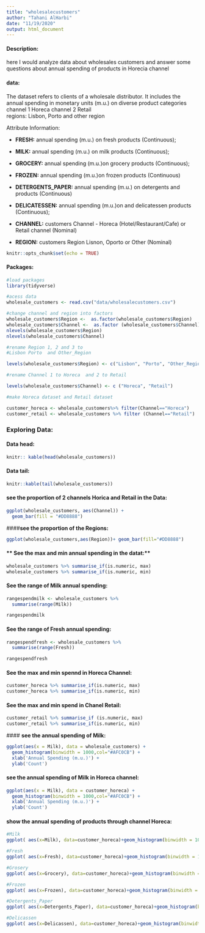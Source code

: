 ```yaml
---
title: "wholesalecustomers"
author: "Tahani AlHarbi"
date: "11/19/2020"
output: html_document
---
```

#### **Description:**

here I would analyze data about wholesales customers and answer some questions 
about annual spending of products in Horecia channel   

#### **data:** 
The dataset  refers to clients of a wholesale distributor.
It includes the annual spending in monetary units (m.u.) 
on diverse product categories
channel 1 Horeca channel 2 Retail  
regions: Lisbon, Porto and  other region 

Attribute Information:

- **FRESH:** annual spending (m.u.) on fresh products (Continuous);

- **MILK:** annual spending (m.u.) on milk products (Continuous);

- **GROCERY:** annual spending (m.u.)on grocery products (Continuous);

- **FROZEN:** annual spending (m.u.)on frozen products (Continuous)

- **DETERGENTS_PAPER:** annual spending (m.u.) on detergents and products (Continuous)

- **DELICATESSEN:** annual spending (m.u.)on and delicatessen products (Continuous);

- **CHANNEL:** customers Channel - Horeca (Hotel/Restaurant/Cafe) or Retail channel (Nominal)

- **REGION:** customers Region Lisnon, Oporto or Other (Nominal)




```r
knitr::opts_chunk$set(echo = TRUE)
```

#### **Packages**: 

```r
#load packages
library(tidyverse)
```



```r
#acess data 
wholesale_customers <- read.csv("data/wholesalecustomers.csv")
```

```r

#change channel and region into factors 
wholesale_customers$Region <-  as.factor(wholesale_customers$Region) 
wholesale_customers$Channel <-  as.factor (wholesale_customers$Channel)
nlevels(wholesale_customers$Region)
nlevels(wholesale_customers$Channel)

```

```r

#rename Region 1, 2 and 3 to 
#Lisbon Porto  and Other_Region

levels(wholesale_customers$Region) <- c("Lisbon", "Porto", "Other_Region")

#rename Channel 1 to Horeca  and 2 to Retail

levels(wholesale_customers$Channel) <- c ("Horeca", "Retail")


```




```r

#make Horeca dataset and Retail dataset 

customer_horeca <- wholesale_customers%>% filter(Channel=="Horeca")
customer_retail <- wholesale_customers %>% filter (Channel=="Retail")

```

### **Exploring Data:**


#### **Data head:**
```r
knitr:: kable(head(wholesale_customers))
```


#### **Data tail:**
```r
knitr::kable(tail(wholesale_customers))
```

#### **see the proportion of 2 channels  Horica and Retail in the Data:** 

```r

ggplot(wholesale_customers, aes(Channel)) +
  geom_bar(fill = "#DD8888") 

```

####**see the proportion of the Regions:**  

```r
ggplot(wholesale_customers,aes(Region))+ geom_bar(fill="#DD8888")
```

#### ** See the max and min annual spending in the datat:**
```r

wholesale_customers %>% summarise_if(is.numeric, max)
wholesale_customers %>% summarise_if(is.numeric, min)

```

#### **See the range of Milk annual spending:** 

```r

rangespendmilk <- wholesale_customers %>%
  summarise(range(Milk))

rangespendmilk

```

#### **See the range of Fresh annual spending:** 

```r

rangespendfresh <- wholesale_customers %>%
  summarise(range(Fresh))

rangespendfresh
```




#### **See the max and min spennd in Horeca Channel:** 

```r


customer_horeca %>% summarise_if(is.numeric, max)
customer_horeca %>% summarise_if(is.numeric, min)

```

#### **See the max and min spend in Chanel Retail:**

```r

customer_retail %>% summarise_if (is.numeric, max)
customer_retail %>% summarise_if(is.numeric, min)


```

 #### **see the annual spending of Milk:**

```r
ggplot(aes(x = Milk), data = wholesale_customers) +
  geom_histogram(binwidth = 1000,col="#AFC0CB") +
  xlab('Annual Spending (m.u.)') +
  ylab('Count')
```


#### **see the annual spending of Milk in Horeca channel:**

```r
ggplot(aes(x = Milk), data = customer_horeca) +
  geom_histogram(binwidth = 1000,col="#AFC0CB") +
  xlab('Annual Spending (m.u.)') +
  ylab('Count')
```


#### **show the annual spending of products through channel Horeca:**

```r

#Milk
ggplot( aes(x=Milk), data=customer_horeca)+geom_histogram(binwidth = 10000, col="#AFC0CB")

```

```r
#Fresh
ggplot( aes(x=Fresh), data=customer_horeca)+geom_histogram(binwidth = 10000, col="#AFC0CB")
```


```r

#Grosery
ggplot( aes(x=Grocery), data=customer_horeca)+geom_histogram(binwidth = 10000, col="#AFC0CB")
```


```r

#Frozen
ggplot( aes(x=Frozen), data=customer_horeca)+geom_histogram(binwidth = 10000, col="#AFC0CB")
```


```r
#Detergents_Paper
ggplot( aes(x=Detergents_Paper), data=customer_horeca)+geom_histogram(binwidth = 10000, col="#AFC0CB")
```

```r

#Delicassen
ggplot( aes(x=Delicassen), data=customer_horeca)+geom_histogram(binwidth = 10000, col="#AFC0CB")

```

